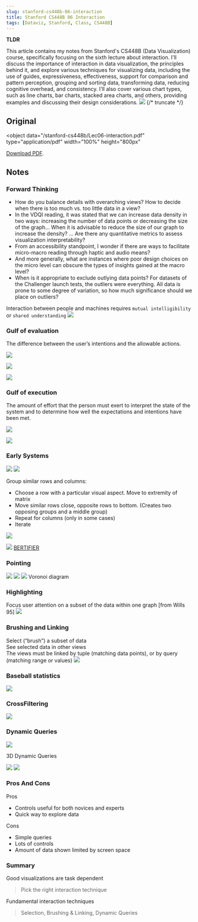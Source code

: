 ```yaml
---
slug: stanford-cs448b-06-interaction
title: Stanford CS448B 06 Interaction
tags: [Dataviz, Stanford, Class, CS448B]
---
```



**TLDR**

This article contains my notes from Stanford's CS448B (Data Visualization) course, specifically focusing on the sixth lecture about interaction. I'll discuss the importance of interaction in data visualization, the principles behind it, and explore various techniques for visualizing data, including the use of guides, expressiveness, effectiveness, support for comparison and pattern perception, grouping and sorting data, transforming data, reducing cognitive overhead, and consistency. I'll also cover various chart types, such as line charts, bar charts, stacked area charts, and others, providing examples and discussing their design considerations.
![](https://kitee-1301346990.cos.ap-nanjing.myqcloud.com/Obsidian/202409251535986.png?imageSlim)
{/* truncate */}

## Original

<object
  data="/stanford-cs448b/Lec06-interaction.pdf"
  type="application/pdf"
  width="100%"
  height="800px"
>
  <a href="/stanford-cs448b/Lec06-interaction.pdf">Download PDF</a>.
</object>

## Notes

### Forward Thinking

- How do you balance details with overarching views? How to decide when there is too much vs. too little data in a view?
- In the VDQI reading, it was stated that we can increase data density in two ways: increasing the number of data points or decreasing the size of the graph... When it is advisable to reduce the size of our graph to increase the density? ... Are there any quantitative metrics to assess visualization interpretability?
- From an accessibility standpoint, I wonder if there are ways to facilitate micro-macro reading through haptic and audio means?
- And more generally, what are instances where poor design choices on the micro level can obscure the types of insights gained at the macro level?
- When is it appropriate to exclude outlying data points? For datasets of the Challenger launch tests, the outliers were everything. All data is prone to some degree of variation, so how much significance should we place on outliers?

Interaction between people and machines requires `mutual intelligibility` or `shared understanding`
![](https://kitee-1301346990.cos.ap-nanjing.myqcloud.com/ObsidianPasted%20image%2020230811135835.png)

### Gulf of evaluation

The difference between the user’s intentions and the allowable actions.

![](https://kitee-1301346990.cos.ap-nanjing.myqcloud.com/Obsidian/202409251514138.png?imageSlim)

![](https://kitee-1301346990.cos.ap-nanjing.myqcloud.com/Obsidian/202409251513837.png?imageSlim)

![](https://kitee-1301346990.cos.ap-nanjing.myqcloud.com/Obsidian/202409251513723.png?imageSlim)

### Gulf of execution

The amount of effort that the person must exert to interpret the state of the system and to determine how well the expectations and intentions have been met.

![](https://kitee-1301346990.cos.ap-nanjing.myqcloud.com/Obsidian/202409251515377.png?imageSlim)

![](https://kitee-1301346990.cos.ap-nanjing.myqcloud.com/Obsidian/202409251515186.png?imageSlim)

### Early Systems

![](https://kitee-1301346990.cos.ap-nanjing.myqcloud.com/Obsidian/202409251518982.png?imageSlim)
![](https://kitee-1301346990.cos.ap-nanjing.myqcloud.com/Obsidian/202409251518322.png?imageSlim)

Group similar rows and columns:

- Choose a row with a particular visual aspect. Move to extremity of matrix
- Move similar rows close, opposite rows to bottom. (Creates two opposing groups and a middle group)
- Repeat for columns (only in some cases)
- Iterate

![](https://kitee-1301346990.cos.ap-nanjing.myqcloud.com/Obsidian/202409251520948.png?imageSlim)

![](https://kitee-1301346990.cos.ap-nanjing.myqcloud.com/Obsidian/202409251524066.png?imageSlim)
[BERTIFIER](https://www.aviz.fr/bertifier_app/help.html)

### Pointing

![](https://kitee-1301346990.cos.ap-nanjing.myqcloud.com/Obsidian/202409251529639.png?imageSlim)
![](https://kitee-1301346990.cos.ap-nanjing.myqcloud.com/Obsidian/202409251529537.png?imageSlim)
![](https://kitee-1301346990.cos.ap-nanjing.myqcloud.com/Obsidian/202409251529361.png?imageSlim)
Voronoi diagram

### Highlighting

Focus user attention on a subset of the data within one graph [from Wills 95]
![](https://kitee-1301346990.cos.ap-nanjing.myqcloud.com/Obsidian/202409251533880.png?imageSlim)

### Brushing and Linking

Select (“brush”) a subset of data  
See selected data in other views  
The views must be linked by tuple (matching data points), or by query (matching range or values)
![](https://kitee-1301346990.cos.ap-nanjing.myqcloud.com/Obsidian/202409251534023.png?imageSlim)

### Baseball statistics

![](https://kitee-1301346990.cos.ap-nanjing.myqcloud.com/Obsidian/202409251535986.png?imageSlim)

### CrossFiltering

![](https://kitee-1301346990.cos.ap-nanjing.myqcloud.com/Obsidian/202409251535439.png?imageSlim)

### Dynamic Queries

![](https://kitee-1301346990.cos.ap-nanjing.myqcloud.com/Obsidian/202409251538963.png?imageSlim)

3D Dynamic Queries

![](https://kitee-1301346990.cos.ap-nanjing.myqcloud.com/Obsidian/202409251540596.png?imageSlim)
![](https://kitee-1301346990.cos.ap-nanjing.myqcloud.com/Obsidian/202409251540607.png?imageSlim)

### Pros And Cons

Pros

- Controls useful for both novices and experts
- Quick way to explore data

Cons

- Simple queries
- Lots of controls
- Amount of data shown limited by screen space

### Summary

Good visualizations are task dependent

> Pick the right interaction technique

Fundamental interaction techniques

> Selection, Brushing & Linking, Dynamic Queries
